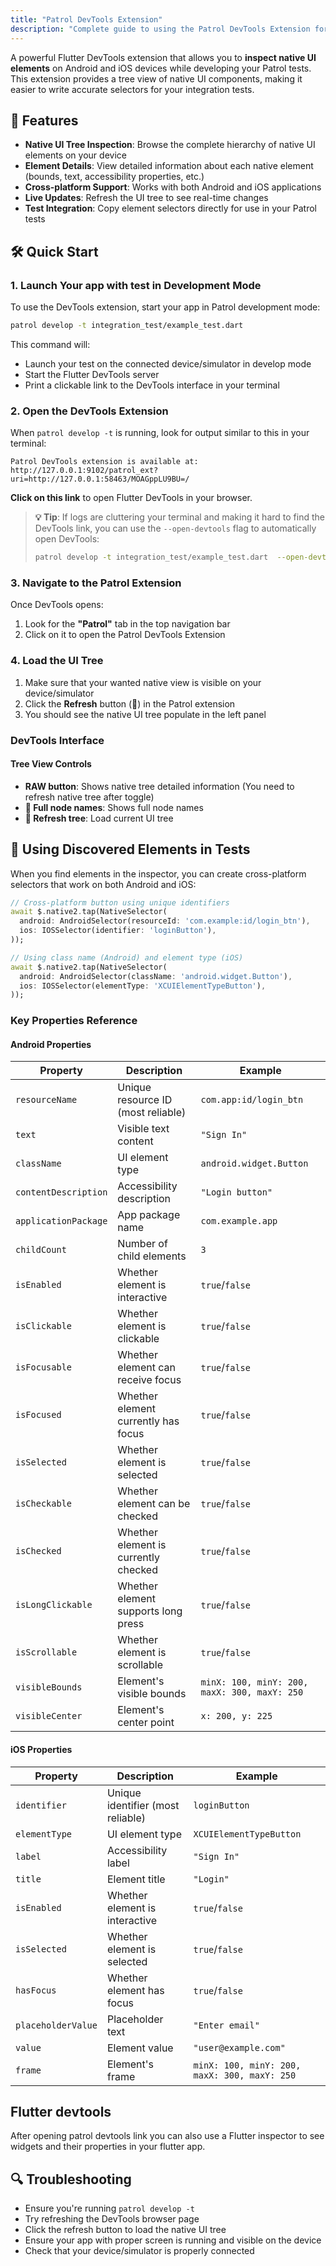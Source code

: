 ```yaml
---
title: "Patrol DevTools Extension"
description: "Complete guide to using the Patrol DevTools Extension for native UI inspection and testing"
---
```



A powerful Flutter DevTools extension that allows you to **inspect native UI elements** on Android and iOS devices while developing your Patrol tests. This extension provides a tree view of native UI components, making it easier to write accurate selectors for your integration tests.

## 🚀 Features

- **Native UI Tree Inspection**: Browse the complete hierarchy of native UI elements on your device
- **Element Details**: View detailed information about each native element (bounds, text, accessibility properties, etc.)
- **Cross-platform Support**: Works with both Android and iOS applications
- **Live Updates**: Refresh the UI tree to see real-time changes
- **Test Integration**: Copy element selectors directly for use in your Patrol tests

## 🛠️ Quick Start

### 1. Launch Your app with test in Development Mode

To use the DevTools extension, start your app in Patrol development mode:

```bash
patrol develop -t integration_test/example_test.dart
```

This command will:
- Launch your test on the connected device/simulator in develop mode
- Start the Flutter DevTools server
- Print a clickable link to the DevTools interface in your terminal

### 2. Open the DevTools Extension

When `patrol develop -t` is running, look for output similar to this in your terminal:

```
Patrol DevTools extension is available at:
http://127.0.0.1:9102/patrol_ext?uri=http://127.0.0.1:58463/MOAGppLU9BU=/
```

**Click on this link** to open Flutter DevTools in your browser.

> **💡 Tip**: If logs are cluttering your terminal and making it hard to find the DevTools link, you can use the `--open-devtools` flag to automatically open DevTools:
> ```bash
> patrol develop -t integration_test/example_test.dart  --open-devtools
> ```

### 3. Navigate to the Patrol Extension

Once DevTools opens:
1. Look for the **"Patrol"** tab in the top navigation bar
2. Click on it to open the Patrol DevTools Extension

### 4. Load the UI Tree

1. Make sure that your wanted native view is visible on your device/simulator
2. Click the **Refresh** button (🔄) in the Patrol extension
3. You should see the native UI tree populate in the left panel

### DevTools Interface

#### Tree View Controls
- **RAW button**: Shows native tree detailed information (You need to refresh native tree after toggle)
- **📱 Full node names**: Shows full node names
- **🔄 Refresh tree**: Load current UI tree

## 🧪 Using Discovered Elements in Tests

When you find elements in the inspector, you can create cross-platform selectors that work on both Android and iOS:

```dart
// Cross-platform button using unique identifiers
await $.native2.tap(NativeSelector(
  android: AndroidSelector(resourceId: 'com.example:id/login_btn'),
  ios: IOSSelector(identifier: 'loginButton'),
));

// Using class name (Android) and element type (iOS)
await $.native2.tap(NativeSelector(
  android: AndroidSelector(className: 'android.widget.Button'),
  ios: IOSSelector(elementType: 'XCUIElementTypeButton'),
));

```

### Key Properties Reference

#### Android Properties

| Property | Description | Example |
|----------|-------------|---------|
| `resourceName` | Unique resource ID (most reliable) | `com.app:id/login_btn` |
| `text` | Visible text content | `"Sign In"` |
| `className` | UI element type | `android.widget.Button` |
| `contentDescription` | Accessibility description | `"Login button"` |
| `applicationPackage` | App package name | `com.example.app` |
| `childCount` | Number of child elements | `3` |
| `isEnabled` | Whether element is interactive | `true`/`false` |
| `isClickable` | Whether element is clickable | `true`/`false` |
| `isFocusable` | Whether element can receive focus | `true`/`false` |
| `isFocused` | Whether element currently has focus | `true`/`false` |
| `isSelected` | Whether element is selected | `true`/`false` |
| `isCheckable` | Whether element can be checked | `true`/`false` |
| `isChecked` | Whether element is currently checked | `true`/`false` |
| `isLongClickable` | Whether element supports long press | `true`/`false` |
| `isScrollable` | Whether element is scrollable | `true`/`false` |
| `visibleBounds` | Element's visible bounds | `minX: 100, minY: 200, maxX: 300, maxY: 250` |
| `visibleCenter` | Element's center point | `x: 200, y: 225` |

#### iOS Properties

| Property | Description | Example |
|----------|-------------|---------|
| `identifier` | Unique identifier (most reliable) | `loginButton` |
| `elementType` | UI element type | `XCUIElementTypeButton` |
| `label` | Accessibility label | `"Sign In"` |
| `title` | Element title | `"Login"` |
| `isEnabled` | Whether element is interactive | `true`/`false` |
| `isSelected` | Whether element is selected | `true`/`false` |
| `hasFocus` | Whether element has focus | `true`/`false` |
| `placeholderValue` | Placeholder text | `"Enter email"` |
| `value` | Element value | `"user@example.com"` |
| `frame` | Element's frame | `minX: 100, minY: 200, maxX: 300, maxY: 250` |


## Flutter devtools
After opening patrol devtools link you can also use a Flutter inspector to see widgets and their
properties in your flutter app. 

## 🔍 Troubleshooting

- Ensure you're running `patrol develop -t`
- Try refreshing the DevTools browser page
- Click the refresh button to load the native UI tree
- Ensure your app with proper screen is running and visible on the device
- Check that your device/simulator is properly connected
